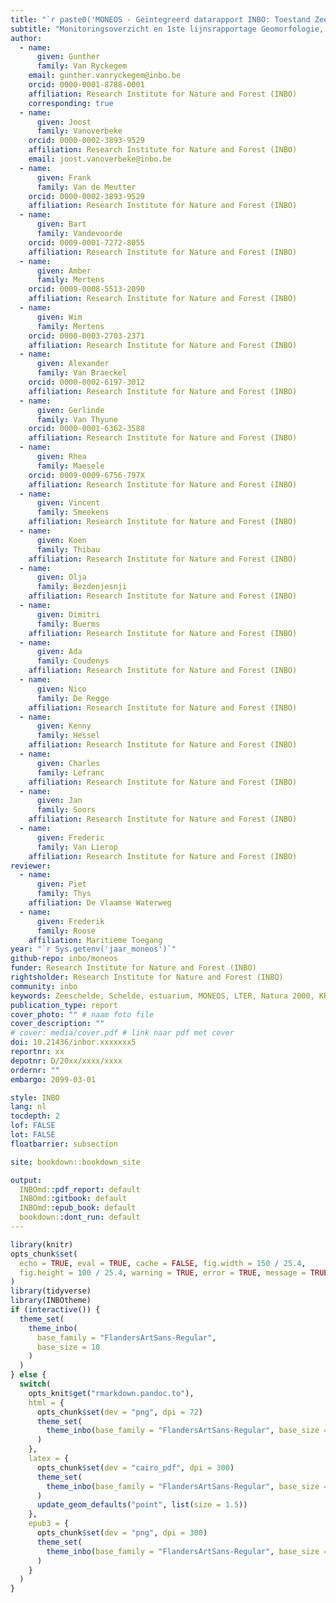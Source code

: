 ```yaml
--- 
title: "`r paste0('MONEOS - Geïntegreerd datarapport INBO: Toestand Zeeschelde ', as.numeric(Sys.getenv('jaar_moneos'))-1)`"
subtitle: "Monitoringsoverzicht en 1ste lijnsrapportage Geomorfologie, diversiteit Habitats en diversiteit Soorten"
author: 
  - name: 
      given: Gunther
      family: Van Ryckegem
    email: gunther.vanryckegem@inbo.be 
    orcid: 0000-0001-8788-0001
    affiliation: Research Institute for Nature and Forest (INBO)
    corresponding: true
  - name: 
      given: Joost
      family: Vanoverbeke
    orcid: 0000-0002-3893-9529
    affiliation: Research Institute for Nature and Forest (INBO)
    email: joost.vanoverbeke@inbo.be
  - name: 
      given: Frank
      family: Van de Meutter
    orcid: 0000-0002-3893-9529
    affiliation: Research Institute for Nature and Forest (INBO)
  - name: 
      given: Bart 
      family: Vandevoorde
    orcid: 0009-0001-7272-8055
    affiliation: Research Institute for Nature and Forest (INBO)
  - name: 
      given: Amber
      family: Mertens
    orcid: 0009-0008-5513-2090
    affiliation: Research Institute for Nature and Forest (INBO)
  - name: 
      given: Wim
      family: Mertens
    orcid: 0000-0003-2703-2371
    affiliation: Research Institute for Nature and Forest (INBO)
  - name: 
      given: Alexander
      family: Van Braeckel
    orcid: 0000-0002-6197-3012
    affiliation: Research Institute for Nature and Forest (INBO)
  - name: 
      given: Gerlinde
      family: Van Thyune
    orcid: 0000-0001-6362-3588
    affiliation: Research Institute for Nature and Forest (INBO)
  - name: 
      given: Rhea
      family: Maesele
    orcid: 0009-0009-6756-797X
    affiliation: Research Institute for Nature and Forest (INBO)
  - name: 
      given: Vincent
      family: Smeekens
    affiliation: Research Institute for Nature and Forest (INBO)
  - name: 
      given: Koen
      family: Thibau
    affiliation: Research Institute for Nature and Forest (INBO)
  - name: 
      given: Olja
      family: Bezdenjesnji
    affiliation: Research Institute for Nature and Forest (INBO)
  - name: 
      given: Dimitri
      family: Buerms
    affiliation: Research Institute for Nature and Forest (INBO)
  - name: 
      given: Ada
      family: Coudenys
    affiliation: Research Institute for Nature and Forest (INBO)
  - name: 
      given: Nico
      family: De Regge
    affiliation: Research Institute for Nature and Forest (INBO)
  - name: 
      given: Kenny
      family: Hessel
    affiliation: Research Institute for Nature and Forest (INBO)
  - name: 
      given: Charles
      family: Lefranc
    affiliation: Research Institute for Nature and Forest (INBO)
  - name: 
      given: Jan
      family: Soors
    affiliation: Research Institute for Nature and Forest (INBO)
  - name: 
      given: Frederic
      family: Van Lierop
    affiliation: Research Institute for Nature and Forest (INBO)
reviewer:
  - name:
      given: Piet
      family: Thys
    affiliation: De Vlaamse Waterweg
  - name:
      given: Frederik
      family: Roose
    affiliation: Maritieme Toegang
year: "`r Sys.getenv('jaar_moneos')`"
github-repo: inbo/moneos
funder: Research Institute for Nature and Forest (INBO) 
rightsholder: Research Institute for Nature and Forest (INBO)
community: inbo
keywords: Zeeschelde, Schelde, estuarium, MONEOS, LTER, Natura 2000, KRW
publication_type: report
cover_photo: "" # naam foto file
cover_description: ""
# cover: media/cover.pdf # link naar pdf met cover
doi: 10.21436/inbor.xxxxxxx5
reportnr: xx
depotnr: D/20xx/xxxx/xxxx
ordernr: ""
embargo: 2099-03-01

style: INBO
lang: nl
tocdepth: 2
lof: FALSE
lot: FALSE
floatbarrier: subsection

site: bookdown::bookdown_site

output:
  INBOmd::pdf_report: default
  INBOmd::gitbook: default
  INBOmd::epub_book: default
  bookdown::dont_run: default
---
```


```r
library(knitr)
opts_chunk$set(
  echo = TRUE, eval = TRUE, cache = FALSE, fig.width = 150 / 25.4,
  fig.height = 100 / 25.4, warning = TRUE, error = TRUE, message = TRUE
)
library(tidyverse)
library(INBOtheme)
if (interactive()) {
  theme_set(
    theme_inbo(
      base_family = "FlandersArtSans-Regular",
      base_size = 10
    )
  )
} else {
  switch(
    opts_knit$get("rmarkdown.pandoc.to"),
    html = {
      opts_chunk$set(dev = "png", dpi = 72)
      theme_set(
        theme_inbo(base_family = "FlandersArtSans-Regular", base_size = 12)
      )
    },
    latex = {
      opts_chunk$set(dev = "cairo_pdf", dpi = 300)
      theme_set(
        theme_inbo(base_family = "FlandersArtSans-Regular", base_size = 9)
      )
      update_geom_defaults("point", list(size = 1.5))
    },
    epub3 = {
      opts_chunk$set(dev = "png", dpi = 300)
      theme_set(
        theme_inbo(base_family = "FlandersArtSans-Regular", base_size = 12)
      )
    }
  )
}

```
